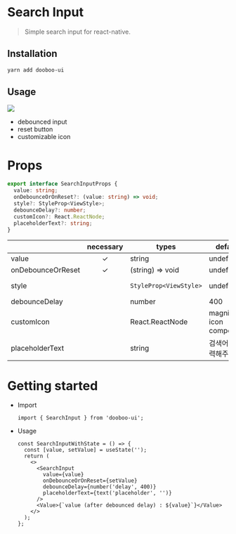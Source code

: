 
<Meta title="Components/SearchInput" />

# Search Input

> Simple search input for react-native.

## Installation

```sh
yarn add dooboo-ui
```

## Usage

![](https://i.imgur.com/t84mZ1e.gif)

- debounced input
- reset button
- customizable icon

# Props

```ts
export interface SearchInputProps {
  value: string;
  onDebounceOrOnReset?: (value: string) => void;
  style?: StyleProp<ViewStyle>;
  debounceDelay?: number;
  customIcon?: React.ReactNode;
  placeholderText?: string;
}
```

|                   | necessary | types                  | default                  | info            |
| ----------------- | :-------: | ---------------------- | ------------------------ | --------------- |
| value             |     ✓     | string                 | undefined                |                 |
| onDebounceOrReset |     ✓     | (string) => void       | undefined                |                 |
| style             |           | `StyleProp<ViewStyle>` | undefined                | container style |
| debounceDelay     |           | number                 | 400                      |                 |
| customIcon        |           | React.ReactNode        | magnifier icon component |                 |
| placeholderText   |           | string                 | 검색어를 입력해주세요.   |                 |

# Getting started

- Import

  ```tsx
  import { SearchInput } from 'dooboo-ui';
  ```

- Usage
  ```tsx
  const SearchInputWithState = () => {
    const [value, setValue] = useState('');
    return (
      <>
        <SearchInput
          value={value}
          onDebounceOrOnReset={setValue}
          debounceDelay={number('delay', 400)}
          placeholderText={text('placeholder', '')}
        />
        <Value>{`value (after debounced delay) : ${value}`}</Value>
      </>
    );
  };
  ```
